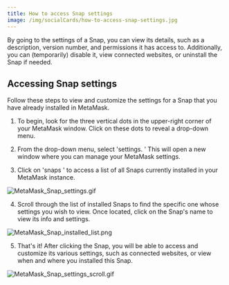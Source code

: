 ```yaml
---
title: How to access Snap settings
image: /img/socialCards/how-to-access-snap-settings.jpg
---
```



<CustomLayout />

By going to the settings of a Snap, you can view its details, such as a description, version number, and permissions it has access to. Additionally, you can (temporarily) disable it, view connected websites, or uninstall the Snap if needed.

## Accessing Snap settings

Follow these steps to view and customize the settings for a Snap that you have already installed in MetaMask.

1. To begin, look for the three vertical dots in the upper-right corner of your MetaMask window. Click on these dots to reveal a drop-down menu.

2. From the drop-down menu, select 'settings. ' This will open a new window where you can manage your MetaMask settings.

3. Click on 'snaps ' to access a list of all Snaps currently installed in your MetaMask instance.

<div class="center-container">
  <div class="img-small">
    <img
      src={
        require("../../img/metamask-snaps/how-to-access-snap-settings/MetaMask_Snap_settings.gif")
          .default
      }
      alt="MetaMask_Snap_settings.gif"
    />
  </div>
</div>

4. Scroll through the list of installed Snaps to find the specific one whose settings you wish to view. Once located, click on the Snap's name to view its info and settings.

<div class="center-container">
  <div class="img-small">
    <img
      src={
        require("../../img/metamask-snaps/how-to-access-snap-settings/MetaMask_Snap_installed_list.png")
          .default
      }
      alt="MetaMask_Snap_installed_list.png"
    />
  </div>
</div>

5. That's it! After clicking the Snap, you will be able to access and customize its various settings, such as connected websites, or view when and where you installed this Snap.

<div class="center-container">
  <div class="img-small">
    <img
      src={
        require("../../img/metamask-snaps/how-to-access-snap-settings/MetaMask_Snap_settings_scroll.gif")
          .default
      }
      alt="MetaMask_Snap_settings_scroll.gif"
    />
  </div>
</div>
